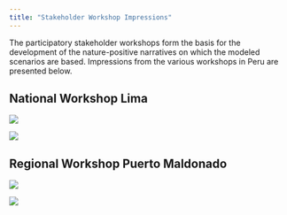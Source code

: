 ```yaml
---
title: "Stakeholder Workshop Impressions"
---
```


The participatory stakeholder workshops form the basis for the development of the nature-positive narratives on which the modeled scenarios are based. Impressions from the various workshops in Peru are presented below.


## National Workshop Lima

::: {layout-ncol=2}

![](gandalf_image_1.jpg)

![](gandalf_image_2.jpg)
:::

## Regional Workshop Puerto Maldonado

::: {layout-ncol=2}

![](gandalf_image_3.jpg)


![](gandalf_image_4.jpg)

:::





